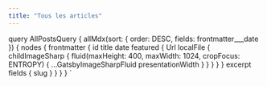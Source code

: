 ```yaml
---
title: "Tous les articles"
---
```



<PostsList posts={props.data.allMdx.nodes} />

  query AllPostsQuery {
    allMdx(sort: { order: DESC, fields: frontmatter___date }) {
      nodes {
        frontmatter {
          id
          title
          date
          featured {
            Url
            localFile {
              childImageSharp {
                fluid(maxHeight: 400, maxWidth: 1024, cropFocus: ENTROPY) {
                  ...GatsbyImageSharpFluid
                  presentationWidth
                }
              }
            }
          }
        }
        excerpt
        fields {
          slug
        }
      }
    }
  }
`
